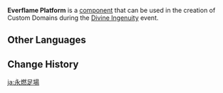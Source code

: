 {{Component Infobox
|id          = 4005
|image       = Item Everflame Platform.png
|load        = 3
|description = This surface will periodically release bursts of fire, causing nearby characters to be affected by Pyro.
|placement   = Free
|category    = Traps
|size        = 5 · 5 · 1
}}
'''Everflame Platform''' is a [[component]] that can be used in the creation of Custom Domains during the [[Divine Ingenuity]] event.

==Other Languages==
{{Other Languages
|default_hidden = 1
|en      = Everflame Platform
|zhs     = 永燃平台
|zhs_rm  = Yǒng Rán Píngtái
|zht     = 永燃平臺
|zht_rm  = Yǒng Rán Píngtái
|ja      = 永燃足場
|ja_rm   = Einen Ashiba{{Assumed}}
|ko      = 영원히 타오르는 플랫폼
|ko_rm   = Yeongwonhi Taoreuneun Peullaetpom
|es      = Plataforma en llamas
|fr      = Plateforme de feu
|ru      = Огненная платформа
|th      = แท่นเพลิงนิรันดร์
|th_rm   = 
|vi      = Nền Rực Lửa
|de      = Plattform der ewigen Flammer
|id      = Lantai Berapi
|pt      = Plataforma Flamejante
|tr      = Alevli Platform
|it      = Piattaforma del fuoco eterno
}}

==Change History==
{{Change History|2.5}}

[[ja:永燃足場]]